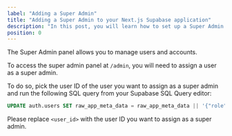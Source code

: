 ```yaml
---
label: "Adding a Super Admin"
title: "Adding a Super Admin to your Next.js Supabase application"
description: "In this post, you will learn how to set up a Super Admin in your Next.js Supabase application"
position: 0
---
```


The Super Admin panel allows you to manage users and accounts.

To access the super admin panel at `/admin`, you will need to assign a user as a super admin.

To do so, pick the user ID of the user you want to assign as a super admin and run the following SQL query from your Supabase SQL Query editor:

```sql
UPDATE auth.users SET raw_app_meta_data = raw_app_meta_data || '{"role": "super-admin"}' WHERE id='<user_id>';
```

Please replace `<user_id>` with the user ID you want to assign as a super admin.
